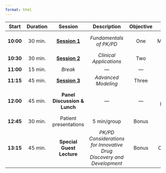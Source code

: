 ```yaml
---
format: html
---
```


| Start | Duration | Session | Description | Objective | Speaker |
|:----------:|:----------:|:-------------:|:----------:|:----------:|:----------:|
| **10:00** | 30 min. | [**Session 1**](sessions/session_01/page.html) | *Fundamentals of PK/PD* | One | Jacob K. McPherson, Pharm.D. |
| **10:30** | 30 min. | [**Session 2**](sessions/session_02/page.html) | *Clinical Applications* | Two | " |
| **11:00** | 15 min. | *Break* | — | — | — |
| **11:15** | 45 min. | [**Session 3**](sessions/session_03/page.html) | *Advanced Modeling* | Three | " |
| **12:00** | 45 min. | **Panel Discussion & Lunch** | — | — | Taryn A. Eubank, Pharm.D., SC, JKM |
| **12:45** | 30 min. | Patient presentations | 5 min/group | Bonus | — |
| **13:15** | 45 min. | **Special Guest Lecture** | *PK/PD Considerations for Innovative Drug Discovery and Development* | Bonus | Srinivas Chamakuri, Ph.D. |
